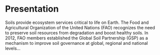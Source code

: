 \mainmatter


# Presentation

Soils provide ecosystem services critical to life on Earth. The Food and Agricultural Organization of the United Nations (FAO) recognizes the need to preserve soil resources from degradation and boost healthy soils. In 2012, FAO members established the Global Soil Partnership (GSP) as a mechanism to improve soil governance at global, regional and national levels...


